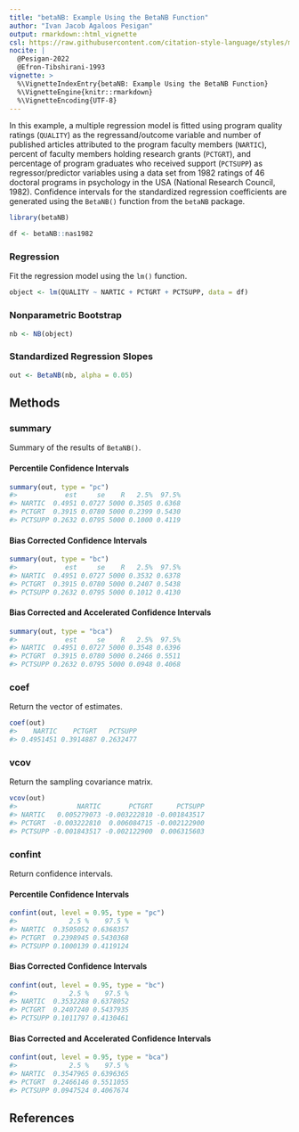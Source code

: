 ```yaml
---
title: "betaNB: Example Using the BetaNB Function"
author: "Ivan Jacob Agaloos Pesigan"
output: rmarkdown::html_vignette
csl: https://raw.githubusercontent.com/citation-style-language/styles/master/apa.csl
nocite: |
  @Pesigan-2022
  @Efron-Tibshirani-1993
vignette: >
  %\VignetteIndexEntry{betaNB: Example Using the BetaNB Function}
  %\VignetteEngine{knitr::rmarkdown}
  %\VignetteEncoding{UTF-8}
---
```




In this example, a multiple regression model is fitted
using program quality ratings (`QUALITY`) as the regressand/outcome variable
and number of published articles attributed to the program faculty members (`NARTIC`),
percent of faculty members holding research grants (`PCTGRT`), and
percentage of program graduates who received support (`PCTSUPP`) as regressor/predictor variables
using a data set from 1982 ratings of 46 doctoral programs in psychology in the USA (National Research Council, 1982).
Confidence intervals for the standardized regression coefficients are generated
using the `BetaNB()` function from the `betaNB` package.


``` r
library(betaNB)
```




``` r
df <- betaNB::nas1982
```

### Regression

Fit the regression model using the `lm()` function.


``` r
object <- lm(QUALITY ~ NARTIC + PCTGRT + PCTSUPP, data = df)
```

### Nonparametric Bootstrap


``` r
nb <- NB(object)
```

### Standardized Regression Slopes


``` r
out <- BetaNB(nb, alpha = 0.05)
```

## Methods

### summary

Summary of the results of `BetaNB()`.

#### Percentile Confidence Intervals


``` r
summary(out, type = "pc")
#>            est     se    R   2.5%  97.5%
#> NARTIC  0.4951 0.0727 5000 0.3505 0.6368
#> PCTGRT  0.3915 0.0780 5000 0.2399 0.5430
#> PCTSUPP 0.2632 0.0795 5000 0.1000 0.4119
```

#### Bias Corrected Confidence Intervals


``` r
summary(out, type = "bc")
#>            est     se    R   2.5%  97.5%
#> NARTIC  0.4951 0.0727 5000 0.3532 0.6378
#> PCTGRT  0.3915 0.0780 5000 0.2407 0.5438
#> PCTSUPP 0.2632 0.0795 5000 0.1012 0.4130
```

#### Bias Corrected and Accelerated Confidence Intervals


``` r
summary(out, type = "bca")
#>            est     se    R   2.5%  97.5%
#> NARTIC  0.4951 0.0727 5000 0.3548 0.6396
#> PCTGRT  0.3915 0.0780 5000 0.2466 0.5511
#> PCTSUPP 0.2632 0.0795 5000 0.0948 0.4068
```

### coef

Return the vector of estimates.


``` r
coef(out)
#>    NARTIC    PCTGRT   PCTSUPP 
#> 0.4951451 0.3914887 0.2632477
```

### vcov

Return the sampling covariance matrix.


``` r
vcov(out)
#>               NARTIC       PCTGRT      PCTSUPP
#> NARTIC   0.005279073 -0.003222810 -0.001843517
#> PCTGRT  -0.003222810  0.006084715 -0.002122900
#> PCTSUPP -0.001843517 -0.002122900  0.006315603
```

### confint

Return confidence intervals.

#### Percentile Confidence Intervals


``` r
confint(out, level = 0.95, type = "pc")
#>             2.5 %    97.5 %
#> NARTIC  0.3505052 0.6368357
#> PCTGRT  0.2398945 0.5430368
#> PCTSUPP 0.1000139 0.4119124
```

#### Bias Corrected Confidence Intervals


``` r
confint(out, level = 0.95, type = "bc")
#>             2.5 %    97.5 %
#> NARTIC  0.3532288 0.6378052
#> PCTGRT  0.2407240 0.5437935
#> PCTSUPP 0.1011797 0.4130461
```

#### Bias Corrected and Accelerated Confidence Intervals


``` r
confint(out, level = 0.95, type = "bca")
#>             2.5 %    97.5 %
#> NARTIC  0.3547965 0.6396365
#> PCTGRT  0.2466146 0.5511055
#> PCTSUPP 0.0947524 0.4067674
```

## References
